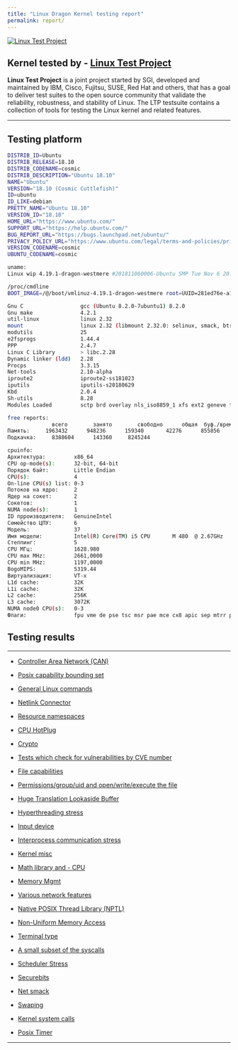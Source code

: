 ```yaml
---
title: "Linux Dragon Kernel testing report"
permalink: report/
---
```



[![**Linux Test Project**](images/ltp_logo.jpeg)](http://linux-test-project.github.io/)

## Kernel tested by - [Linux Test Project](http://linux-test-project.github.io/)

 **Linux Test Project** is a joint project started by SGI, developed and maintained by IBM, Cisco, Fujitsu, SUSE, Red Hat and others, that has a goal to deliver test suites to the open source community that validate the reliability, robustness, and stability of Linux. The LTP testsuite contains a collection of tools for testing the Linux kernel and related features.


---


## Testing platform


```bash
DISTRIB_ID=Ubuntu
DISTRIB_RELEASE=18.10
DISTRIB_CODENAME=cosmic
DISTRIB_DESCRIPTION="Ubuntu 18.10"
NAME="Ubuntu"
VERSION="18.10 (Cosmic Cuttlefish)"
ID=ubuntu
ID_LIKE=debian
PRETTY_NAME="Ubuntu 18.10"
VERSION_ID="18.10"
HOME_URL="https://www.ubuntu.com/"
SUPPORT_URL="https://help.ubuntu.com/"
BUG_REPORT_URL="https://bugs.launchpad.net/ubuntu/"
PRIVACY_POLICY_URL="https://www.ubuntu.com/legal/terms-and-policies/privacy-policy"
VERSION_CODENAME=cosmic
UBUNTU_CODENAME=cosmic

uname:
Linux wip 4.19.1-dragon-westmere #201811060006-Ubuntu SMP Tue Nov 6 20:52:51 UTC 2018 x86_64 x86_64 x86_64 GNU/Linux

/proc/cmdline
BOOT_IMAGE=/@/boot/vmlinuz-4.19.1-dragon-westmere root=UUID=281ed76e-a164-46f9-9c13-cc539b5084d4 ro rootflags=subvol=@ noresume systemd.gpt_auto=0 ipv6.disable=1 intremap=no_x2apic_optout acpi_osi=Linux intel_iommu=on swiotlb=32768 apparmor=0 acpi_backlight=vendor nowatchdog zswap.enabled=1 zswap.compressor=lz4 zswap.max_pool_percent=15 modprobe.blacklist=lkrg pcie_acs_override=downstream

Gnu C                  gcc (Ubuntu 8.2.0-7ubuntu1) 8.2.0
Gnu make               4.2.1
util-linux             linux 2.32
mount                  linux 2.32 (libmount 2.32.0: selinux, smack, btrfs, assert, debug)
modutils               25
e2fsprogs              1.44.4
PPP                    2.4.7
Linux C Library        > libc.2.28
Dynamic linker (ldd)   2.28
Procps                 3.3.15
Net-tools              2.10-alpha
iproute2               iproute2-ss181023
iputils                iputils-s20180629
Kbd                    2.0.4
Sh-utils               8.28
Modules Loaded         sctp brd overlay nls_iso8859_1 xfs ext2 geneve tcp_dctcp ip_gre gre ip_tunnel ipvlan esp4 macsec ah4 xfrm4_mode_transport macvtap tap macvlan 8021q garp mrp stp llc vxlan ip6_udp_tunnel udp_tunnel sch_netem tcp_bbr xfrm_user xfrm_algo veth hid_generic dell_laptop dell_smm_hwmon iptable_nat nf_nat_ipv4 binfmt_misc intel_powerclamp coretemp kvm_intel kvm irqbypass intel_cstate joydev dell_wmi dell_smbios dcdbas sparse_keymap dell_wmi_descriptor i2c_i801 wmi_bmof snd_hda_codec_idt snd_hda_codec_generic snd_hda_codec_hdmi snd_hda_intel snd_hda_codec snd_hda_core snd_hwdep snd_pcm snd_seq_dummy snd_seq_oss wl snd_seq_midi snd_seq_midi_event snd_rawmidi cfg80211 snd_seq usbhid r8169 hid snd_seq_device snd_timer snd soundcore eeprom ipt_REJECT nf_reject_ipv4 nf_log_ipv4 nf_log_common xt_LOG xt_limit tcp_yeah xt_tcpudp tcp_vegas xt_addrtype sch_fq_codel xt_conntrack ip6_tables nf_conntrack_netbios_ns nf_conntrack_broadcast parport_pc nf_nat_ftp nf_nat ppdev nf_conntrack_ftp nf_conntrack nf_defrag_ipv6 lp nf_defrag_ipv4 parport iptable_filter sunrpc bpfilter ip_tables x_tables btrfs libcrc32c xor zstd_compress raid6_pq gpu_sched rtsx_pci_sdmmc rtsx_pci mmc_block radeon ttm drm_kms_helper syscopyarea sysfillrect sysimgblt input_leds psmouse fb_sys_fops serio_raw drm ahci libahci i2c_algo_bit wmi video mac_hid lz4 lz4_compress

free reports:
              всего        занято        свободно      общая  буф./врем.   доступно
Память:     1963432      948236      159340       42276      855856      787512
Подкачка:     8388604      143360     8245244

cpuinfo:
Архитектура:         x86_64
CPU op-mode(s):      32-bit, 64-bit
Порядок байт:        Little Endian
CPU(s):              4
On-line CPU(s) list: 0-3
Потоков на ядро:     2
Ядер на сокет:       2
Сокетов:             1
NUMA node(s):        1
ID прроизводителя:   GenuineIntel
Семейство ЦПУ:       6
Модель:              37
Имя модели:          Intel(R) Core(TM) i5 CPU       M 480  @ 2.67GHz
Степпинг:            5
CPU МГц:             1628.980
CPU max MHz:         2661,0000
CPU min MHz:         1197,0000
BogoMIPS:            5319.44
Виртуализация:       VT-x
L1d cache:           32K
L1i cache:           32K
L2 cache:            256K
L3 cache:            3072K
NUMA node0 CPU(s):   0-3
Флаги:               fpu vme de pse tsc msr pae mce cx8 apic sep mtrr pge mca cmov pat pse36 clflush dts acpi mmx fxsr sse sse2 ss ht tm pbe syscall nx rdtscp lm constant_tsc arch_perfmon pebs bts rep_good nopl xtopology nonstop_tsc cpuid aperfmperf pni dtes64 monitor ds_cpl vmx est tm2 ssse3 cx16 xtpr pdcm pcid sse4_1 sse4_2 popcnt lahf_lm pti ssbd ibrs ibpb stibp tpr_shadow vnmi flexpriority ept vpid dtherm ida arat flush_l1d
```


## Testing results


---


- [Controller Area Network (CAN)](report/can.html)

- [Posix capability bounding set](report/cap_bounds.html)

- [General Linux commands](report/commands.html)

- [Netlink Connector](report/connectors.html)

- [Resource namespaces](report/containers.html)

- [CPU HotPlug](report/cpuhotplug.html)

- [Crypto](report/crypto.html)

- [Tests which check for vulnerabilities by CVE number](report/cve.html)

- [File capabilities](report/filecaps.html)

- [Permissions/group/uid and open/write/execute the file](report/fs_perms_simple.html)

- [Huge Translation Lookaside Buffer](report/hugetlb.html)

- [Hyperthreading stress](report/hyperthreading.html)

- [Input device](report/input.html)

- [Interprocess communication stress](report/ipc.html)

- [Kernel misc](report/kernel_misc.html)

- [Math library and - CPU](report/math.html)

- [Memory Mgmt](report/mm.html)

- [Various network features](report/net.features.html)

- [Native POSIX Thread Library (NPTL)](report/nptl.html)

- [Non-Uniform Memory Access](report/numa.html)

- [Terminal type](report/pty.html)

- [A small subset of the syscalls](report/quickhit.html)

- [Scheduler Stress](report/sched.html)

- [Securebits](report/securebits.html)

- [Net smack](report/smack.html)

- [Swaping](report/swaping.html)

- [Kernel system calls](report/syscalls.html)

- [Posix Timer](report/timers.html)



---

